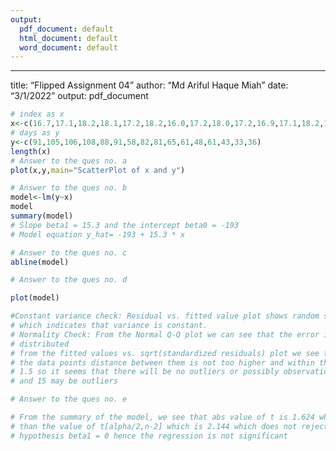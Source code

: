 ```yaml
---
output:
  pdf_document: default
  html_document: default
  word_document: default
---
```

---
title: "Flipped Assignment 04"
author: "Md Ariful Haque Miah"
date: "3/1/2022"
output: pdf_document

```r
# index as x
x<-c(16.7,17.1,18.2,18.1,17.2,18.2,16.0,17.2,18.0,17.2,16.9,17.1,18.2,17.3,17.5,16.6)
# days as y
y<-c(91,105,106,108,88,91,58,82,81,65,61,48,61,43,33,36)
length(x)
# Answer to the ques no. a
plot(x,y,main="ScatterPlot of x and y")

# Answer to the ques no. b
model<-lm(y~x)
model
summary(model)
# Slope beta1 = 15.3 and the intercept beta0 = -193
# Model equation y_hat= -193 + 15.3 * x

# Answer to the ques no. c
abline(model)

# Answer to the ques no. d

plot(model)

#Constant variance check: Residual vs. fitted value plot shows random scatter
# which indicates that variance is constant.
# Normality Check: From the Normal Q-Q plot we can see that the error is normally
# distributed
# from the fitted values vs. sqrt(standardized residuals) plot we see that all
# the data points distance between them is not too higher and within the value 
# 1.5 so it seems that there will be no outliers or possibly observations 1,2 
# and 15 may be outliers

# Answer to the ques no. e

# From the summary of the model, we see that abs value of t is 1.624 which is less
# than the value of t[alpha/2,n-2] which is 2.144 which does not reject the null 
# hypothesis beta1 = 0 hence the regression is not significant
```


